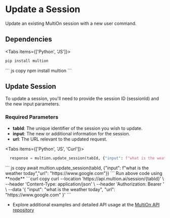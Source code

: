 # Update a Session

Update an existing MultiOn session with a new user command.

## Dependencies

 
<Tabs items={['Python', 'JS']}>
  <Tab>
  ```python copy
  pip install multion
  ```
  </Tab>
  <Tab>
  ``` js copy 
  npm install multion
  ```
  </Tab>
</Tabs>

## Update Session

To update a session, you'll need to provide the session ID (sessionId) and the new input parameters.

### Required Parameters
- **tabId**: The unique identifier of the session you wish to update.
- **input**: The new or additional information for the session.
- **url**: The URL relevant to the updated request.


<Tabs items={['Python', 'JS', 'Curl']}>
  <Tab>
  ```python copy
    response = multion.update_session(tabId, {"input": f"what is the weather today","url": "https://www.google.com"})
  ```
  </Tab>
  <Tab>
  ``` js copy 
    await multion.update_session(tabId, {"input": f"what is the weather today","url": "https://www.google.com"})
  ```
<Callout type="info" emoji="ℹ️">
 Run above code using **node**
</Callout>
  </Tab>
  <Tab>
  ```curl copy
curl --location 'https://api.multion.ai/session/{tabId}' \
--header 'Content-Type: application/json' \
--header 'Authorization: Bearer <AUTH_TOKEN>' \
--data '{
    "input": "what is the weather today",
    "url": "https://www.google.com"
}'
  ```
  </Tab>
</Tabs>

- Explore additional examples and detailed API usage at the [MultiOn API repository](https://github.com/MULTI-ON/api)


